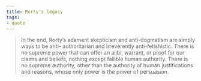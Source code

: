 ```yaml
---
title: Rorty's legacy
tags:
- quote
---
```


> In the end, Rorty’s adamant skepticism and anti-dogmatism are simply ways to be anti- authoritarian and irreverently anti-fetishistic. There is no supreme power that can offer an alibi, warrant, or proof for our claims and beliefs, nothing except fallible human authority. There is no supreme authority, other than the authority of human justifications and reasons, whose only power is the power of persuasion.